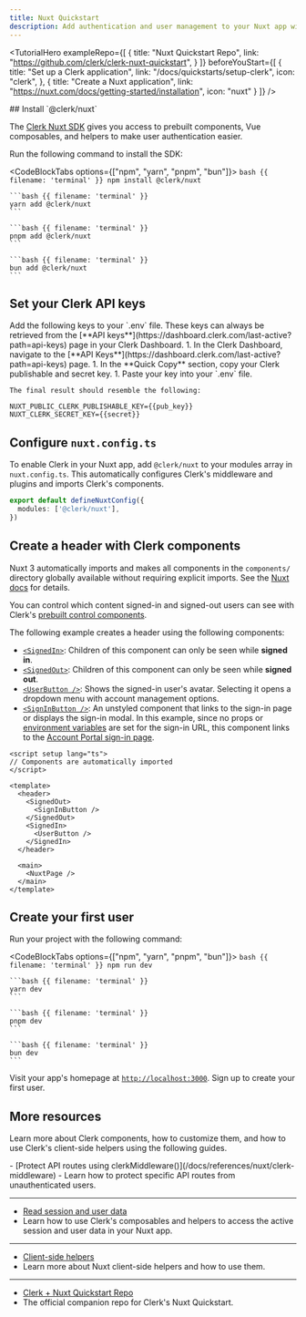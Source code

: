 ```yaml
---
title: Nuxt Quickstart
description: Add authentication and user management to your Nuxt app with Clerk.
---
```


<TutorialHero
  exampleRepo={[
    {
      title: "Nuxt Quickstart Repo",
      link: "https://github.com/clerk/clerk-nuxt-quickstart",
    }
  ]}
  beforeYouStart={[
    {
      title: "Set up a Clerk application",
      link: "/docs/quickstarts/setup-clerk",
      icon: "clerk",
    },
    {
      title: "Create a Nuxt application",
      link: "https://nuxt.com/docs/getting-started/installation",
      icon: "nuxt"
    }
  ]}
/>

<Steps>
  ## Install `@clerk/nuxt`

  The [Clerk Nuxt SDK](/docs/references/nuxt/overview) gives you access to prebuilt components, Vue composables, and helpers to make user authentication easier.

  Run the following command to install the SDK:

  <CodeBlockTabs options={["npm", "yarn", "pnpm", "bun"]}>
    ```bash {{ filename: 'terminal' }}
    npm install @clerk/nuxt
    ```

    ```bash {{ filename: 'terminal' }}
    yarn add @clerk/nuxt
    ```

    ```bash {{ filename: 'terminal' }}
    pnpm add @clerk/nuxt
    ```

    ```bash {{ filename: 'terminal' }}
    bun add @clerk/nuxt
    ```
  </CodeBlockTabs>

  ## Set your Clerk API keys

  <SignedIn>
    Add the following keys to your `.env` file. These keys can always be retrieved from the [**API keys**](https://dashboard.clerk.com/last-active?path=api-keys) page in your Clerk Dashboard.
  </SignedIn>

  <SignedOut>
    1. In the Clerk Dashboard, navigate to the [**API Keys**](https://dashboard.clerk.com/last-active?path=api-keys) page.
    1. In the **Quick Copy** section, copy your Clerk publishable and secret key.
    1. Paste your key into your `.env` file.

    The final result should resemble the following:
  </SignedOut>

  ```env {{ filename: '.env' }}
  NUXT_PUBLIC_CLERK_PUBLISHABLE_KEY={{pub_key}}
  NUXT_CLERK_SECRET_KEY={{secret}}
  ```

  ## Configure `nuxt.config.ts`

  To enable Clerk in your Nuxt app, add `@clerk/nuxt` to your modules array in `nuxt.config.ts`. This automatically configures Clerk's middleware and plugins and imports Clerk's components.

  ```ts {{ filename: 'nuxt.config.ts', mark: [2] }}
  export default defineNuxtConfig({
    modules: ['@clerk/nuxt'],
  })
  ```

  ## Create a header with Clerk components

  Nuxt 3 automatically imports and makes all components in the `components/` directory globally available without requiring explicit imports. See the [Nuxt docs](https://nuxt.com/docs/guide/concepts/auto-imports) for details.

  You can control which content signed-in and signed-out users can see with Clerk's [prebuilt control components](/docs/reference/general/components/overview#control-components).

  The following example creates a header using the following components:

  - [`<SignedIn>`](/docs/components/control/signed-in): Children of this component can only be seen while **signed in**.
  - [`<SignedOut>`](/docs/components/control/signed-out): Children of this component can only be seen while **signed out**.
  - [`<UserButton />`](/docs/components/user/user-button): Shows the signed-in user's avatar. Selecting it opens a dropdown menu with account management options.
  - [`<SignInButton />`](/docs/components/unstyled/sign-in-button): An unstyled component that links to the sign-in page or displays the sign-in modal. In this example, since no props or [environment variables](/docs/deployments/clerk-environment-variables) are set for the sign-in URL, this component links to the [Account Portal sign-in page](/docs/account-portal/overview#sign-in).

  ```vue {{ filename: 'app.vue', mark: [2, [6, 13]] }}
  <script setup lang="ts">
  // Components are automatically imported
  </script>

  <template>
    <header>
      <SignedOut>
        <SignInButton />
      </SignedOut>
      <SignedIn>
        <UserButton />
      </SignedIn>
    </header>

    <main>
      <NuxtPage />
    </main>
  </template>
  ```

  ## Create your first user

  Run your project with the following command:

  <CodeBlockTabs options={["npm", "yarn", "pnpm", "bun"]}>
    ```bash {{ filename: 'terminal' }}
    npm run dev
    ```

    ```bash {{ filename: 'terminal' }}
    yarn dev
    ```

    ```bash {{ filename: 'terminal' }}
    pnpm dev
    ```

    ```bash {{ filename: 'terminal' }}
    bun dev
    ```
  </CodeBlockTabs>

  Visit your app's homepage at [`http://localhost:3000`](http://localhost:3000). Sign up to create your first user.
</Steps>

## More resources

Learn more about Clerk components, how to customize them, and how to use Clerk's client-side helpers using the following guides.

<Cards>
  - [Protect API routes using clerkMiddleware()](/docs/references/nuxt/clerk-middleware)
  - Learn how to protect specific API routes from unauthenticated users.

  ---

  - [Read session and user data](/docs/references/nuxt/read-session-data)
  - Learn how to use Clerk's composables and helpers to access the active session and user data in your Nuxt app.

  ---

  - [Client-side helpers](/docs/references/nuxt/overview#client-side-helpers)
  - Learn more about Nuxt client-side helpers and how to use them.

  ---

  - [Clerk + Nuxt Quickstart Repo](https://github.com/clerk/clerk-nuxt-quickstart)
  - The official companion repo for Clerk's Nuxt Quickstart.
</Cards>
